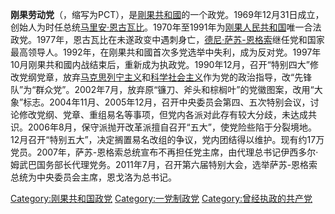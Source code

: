 {{NoteTA
|1=zh-hant:恩格索;zh-hans:恩格索;zh-tw:恩圭索
}}
{{Infobox Political party
|country = 刚果共和国
|name_english = 刚果劳动党
|name_native = Parti congolais du travail
|colorcode = #DC241f
|flag =[[File:Flag_of_the_People's_Republic_of_the_Congo.svg|200px]]
|logo = [[Image:Roundel_of_Congo_1970.svg|150px]]
|founder = [[馬里安·恩古瓦比|馬里安·恩古瓦比]]
|主席 = [[德尼·萨苏-恩格索|德尼·萨苏-恩格索]]
|总书记 = [[皮埃尔·恩戈洛|皮埃尔·恩戈洛]]  
|spokesperson =
|leader1_name =
|leader2_name =
|leader3_name =
|foundation = 1969年12月31日
|dissolution =
|headquarters = [[布拉柴维尔|布拉柴维尔]]
|newspaper =
|youth_wing = 
|membership_year =
|membership =
|ideology = [[左翼民族主义|左翼民族主义]]<br>[[社会民主主义|社会民主主义]]<br>''历史上：''<br>[[共产主义|共产主义]]<br>[[马克思列宁主义|马克思列宁主义]]
|position = [[中间偏左|中间偏左]]<br>''历史上：''<br>[[左翼|左翼]]至[[极左翼|极左翼]]
|national = 
|international = 
|europarl =
|colors = [[红色|红色]]
|website = [https://pct.cg/ pct.cg]
|footnotes =
| seats1_title  = [[刚果共和国国民议会|国民议会]]
| seats1        = {{Infobox political party/seats|90|151|#DC241f}}
}}
'''刚果劳动党'''（{{lang-fr|Parti congolais du travail}}，缩写为PCT），是[[剛果共和國|剛果共和國]]的一个政党。1969年12月31日成立，创始人为时任总统[[马里安·恩古瓦比|马里安·恩古瓦比]]。1970年至1991年为[[刚果人民共和国|刚果人民共和国]]唯一合法政党。1977年，恩古瓦比在未遂政变中遇刺身亡，[[德尼·萨苏-恩格索|德尼·萨苏-恩格索]]继任党和国家最高领导人。1992年，在刚果共和國首次多党选举中失利，成为反对党。1997年10月刚果共和國内战结束后，重新成为执政党。1990年12月，召开“特别四大”修改党纲党章，放弃[[马克思列宁主义|马克思列宁主义]]和[[科学社会主义|科学社会主义]]作为党的政治指导，改“先锋队”为“群众党”。2002年7月，放弃原“镰刀、斧头和棕榈叶”的党徽图案，改用“大象”标志。2004年11月、2005年12月，召开中央委员会第四、五次特别会议，讨论修改党纲、党章、重组易名等事项，但党内各派对此存有较大分歧，未达成共识。2006年8月，保守派抛开改革派擅自召开“五大”，使党险些陷于分裂境地。12月召开“特别五大”，决定搁置易名改组的争议，党内团结得以维护。现有约17万党员。2007年，萨苏-恩格索总统宣布不再担任党主席，由代理总书记伊西多尔·姆武巴国务部长代理党务。2011年7月，召开第六届特别大会，选举萨苏-恩格索总统为中央委员会主席，恩戈洛为总书记。

{{剛果共和國政黨}}

[[Category:刚果共和国政党|Category:刚果共和国政党]]
[[Category:一党制政党|Category:一党制政党]]
[[Category:曾经执政的共产党|Category:曾经执政的共产党]]